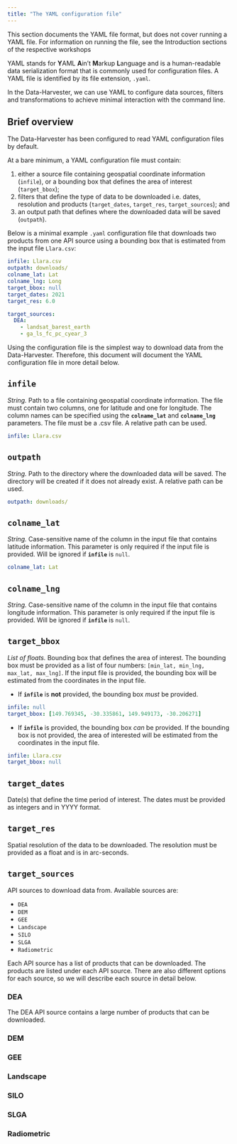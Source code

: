 ```yaml
---
title: "The YAML configuration file"
---
```

::: callout-note
This section documents the YAML file format, but does not cover running a YAML file. For information on running the file, see the Introduction sections of the respective workshops
:::

YAML stands for **Y**AML **A**in't **M**arkup **L**anguage and is a human-readable data serialization format that is commonly used for configuration files. A YAML file is identified by its file extension, `.yaml`. 

In the Data-Harvester, we can use YAML to configure data sources, filters and transformations to achieve minimal interaction with the command line. 

## Brief overview

The Data-Harvester has been configured to read YAML configuration files by default. 

At a bare minimum, a YAML configuration file must contain:

1. either a source file containing geospatial coordinate information (`infile`), or a bounding box that defines the area of interest (`target_bbox`);
2. filters that define the type of data to be downloaded i.e. dates, resolution and products (`target_dates`, `target_res`, `target_sources`); and
3. an output path that defines where the downloaded data will be saved (`outpath`).

Below is a minimal example `.yaml` configuration file that downloads two products from one API source using a bounding box that is estimated from the input file `Llara.csv`:

```yaml
infile: Llara.csv
outpath: downloads/
colname_lat: Lat
colname_lng: Long
target_bbox: null
target_dates: 2021
target_res: 6.0

target_sources:
  DEA:
    - landsat_barest_earth
    - ga_ls_fc_pc_cyear_3
```
Using the configuration file is the simplest way to download data from the Data-Harvester. Therefore, this document will document the YAML configuration file in more detail below.

## `infile`

*String.*
Path to a file containing geospatial coordinate information. The file must contain two columns, one for latitude and one for longitude. The column names can be specified using the **`colname_lat`** and **`colname_lng`** parameters. The file must be a .csv file. A relative path can be used.

```yaml
infile: Llara.csv
```

## `outpath`

*String.*
Path to the directory where the downloaded data will be saved. The directory will be created if it does not already exist. A relative path can be used.

```yaml
outpath: downloads/
```

## `colname_lat`

*String.*
Case-sensitive name of the column in the input file that contains latitude information. This parameter is only required if the input file is provided. Will be ignored if **`infile`** is `null`.

```yaml
colname_lat: Lat
```

## `colname_lng`

*String.*
Case-sensitive name of the column in the input file that contains longitude information. This parameter is only required if the input file is provided. Will be ignored if **`infile`** is `null`.

## `target_bbox`

*List of floats.*
Bounding box that defines the area of interest. The bounding box must be provided as a list of four numbers: `[min_lat, min_lng, max_lat, max_lng]`. If the input file is provided, the bounding box will be estimated from the coordinates in the input file. 

- If **`infile`** is **not** provided, the bounding box *must* be provided.

```yaml
infile: null
target_bbox: [149.769345, -30.335861, 149.949173, -30.206271]
```

- If **`infile`** is provided, the bounding box *can* be provided. If the bounding box is not provided, the area of interested will be estimated from the coordinates in the input file.

```yaml
infile: Llara.csv
target_bbox: null
```

## `target_dates`
Date(s) that define the time period of interest. The dates must be provided as integers and in YYYY format.

## `target_res`
Spatial resolution of the data to be downloaded. The resolution must be provided as a float and is in arc-seconds.

## `target_sources`
API sources to download data from. Available sources are:

- `DEA`
- `DEM`
- `GEE`
- `Landscape`
- `SILO`
- `SLGA`
- `Radiometric`

Each API source has a list of products that can be downloaded. The products are listed under each API source. There are also different options for each source, so we will describe each source in detail below.

### DEA

The DEA API source contains a large number of products that can be downloaded. 

### DEM

### GEE

### Landscape

### SILO

### SLGA

### Radiometric